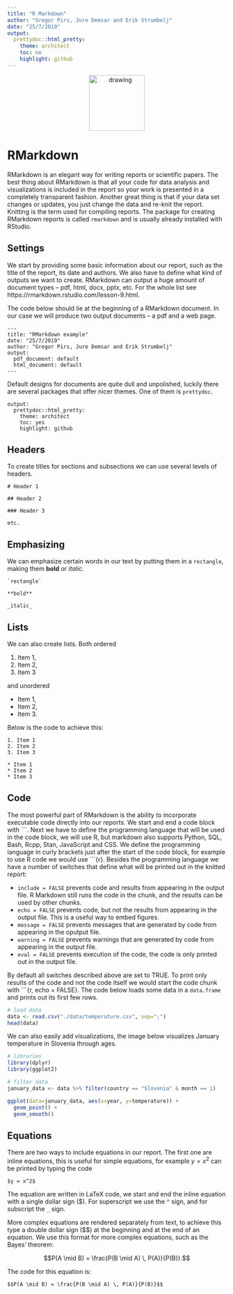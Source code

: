 ```yaml
---
title: "R Markdown"
author: "Gregor Pirs, Jure Demsar and Erik Strumbelj"
date: "25/7/2019"
output:
  prettydoc::html_pretty:
    theme: architect
    toc: no
    highlight: github
---
```



<div style="text-align:center">
  <img src="bstatcomp.png" alt="drawing" width="128"/>
</div>


# RMarkdown

RMarkdown is an elegant way for writing reports or scientific papers. The best thing about RMarkdown is that all your code for data analysis and visualizations is included in the report so your work is presented in a completely transparent fashion. Another great thing is that if your data set changes or updates, you just change the data and re-knit the report. Knitting is the term used for compiling reports. The package for creating RMarkdown reports is called `rmarkdown` and is usually already installed with RStudio.


## Settings

We start by providing some basic information about our report, such as the title of the report, its date and authors. We also have to define what kind of outputs we want to create. RMarkdown can output a huge amount of document types -- pdf, html, docx, pptx, etc. For the whole list see https://rmarkdown.rstudio.com/lesson-9.html.

The code below should lie at the beginning of a RMarkdown document. In our case we will produce two output documents -- a pdf and a web page.

```
---
title: "RMarkdown example"
date: "25/7/2019"
author: "Gregor Pirs, Jure Demsar and Erik Strumbelj"
output:
  pdf_document: default
  html_document: default
---
```

Default designs for documents are quite dull and unpolished, luckily there are several packages that offer nicer themes. One of them is `prettydoc`.


```
output:
  prettydoc::html_pretty:
    theme: architect
    toc: yes
    highlight: github
```

## Headers

To create titles for sections and subsections we can use several levels of headers.


```
# Header 1

## Header 2

### Header 3

etc.

```


## Emphasizing 

We can emphasize certain words in our text by putting them in a `rectangle`, making them **bold** or _italic_. 

```
`rectangle`

**bold**

_italic_

```


## Lists

We can also create lists. Both ordered

1. Item 1,
2. Item 2,
3. Item 3

and unordered

* Item 1,
* Item 2,
* Item 3.

Below is the code to achieve this:

```
1. Item 1
2. Item 2
3. Item 3

* Item 1
* Item 2
* Item 3

```


## Code

The most powerful part of RMarkdown is the ability to incorporate executable code directly into our reports. We start and end a code block with \`\`\`. Next we have to define the programming language that will be used in the code block, we will use R, but markdown also supports Python, SQL, Bash, Rcpp, Stan, JavaScript and CSS. We define the programming language in curly brackets just after the start of the code block, for example to use R code we would use \`\`\`{r}. Besides the programming language we have a number of switches that define what will be printed out in the knitted report:

* `include = FALSE` prevents code and results from appearing in the output file. R Markdown still runs the code in the chunk, and the results can be used by other chunks.
* `echo = FALSE` prevents code, but not the results from appearing in the output file. This is a useful way to embed figures.
* `message = FALSE` prevents messages that are generated by code from appearing in the oputput file.
* `warning = FALSE` prevents warnings that are generated by code from appearing in the output file.
* `eval = FALSE` prevents execution of the code, the code is only printed out in the output file.

By default all switches described above are set to TRUE. To print only results of the code and not the code itself we would start the code chunk with \`\`\`{r, echo = FALSE}. The code below loads some data in a `data.frame` and prints out its first few rows.

```r
# load data
data <- read.csv("./data/temperature.csv", sep=";")
head(data)
```

We can also easily add visualizations, the image below visualizes January temperature in Slovenia through ages.

```r
# libraries
library(dplyr)
library(ggplot2)

# filter data
january_data <- data %>% filter(country == "Slovenia" & month == 1)

ggplot(data=january_data, aes(x=year, y=temperature)) +
  geom_point() +
  geom_smooth()
```

## Equations

There are two ways to include equations in our report. The first one are inline equations, this is useful for simple equations, for example $y = x^2$ can be printed by typing the code

```
$y = x^2$
```

The equation are written in LaTeX code, we start and end the inline equation with a single dollar sign (\$). For superscript we use the `^` sign, and for subscript the `_` sign.

More complex equations are rendered separately from text, to achieve this type a double dollar sign (\$\$) at the beginning and at the end of an equation. We use this format for more complex equations, such as the Bayes' theorem:

$$P(A \mid B) = \frac{P(B \mid A) \, P(A)}{P(B)}.$$

The code for this equation is:
```
$$P(A \mid B) = \frac{P(B \mid A) \, P(A)}{P(B)}$$
```
